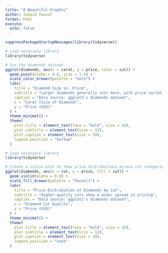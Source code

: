 ```yaml
---
title: "A Beautiful Graphic"
author: Junaid Yousuf
format: html
execute: 
  echo: false
---
```


```r
suppressPackageStartupMessages(library(tidyverse))
```

```r
# Load necessary library
library(tidyverse)

# Use the diamonds dataset
ggplot(diamonds, aes(x = carat, y = price, color = cut)) +
  geom_point(alpha = 0.6, size = 1.5) +
  scale_color_brewer(palette = "Set2") +
  labs(
    title = "Diamond Size vs. Price",
    subtitle = "Larger diamonds generally cost more, with price variation across cuts",
    caption = "Data source: ggplot2's diamonds dataset",
    x = "Carat (Size of Diamond)",
    y = "Price (USD)"
  ) +
  theme_minimal() +
  theme(
    plot.title = element_text(face = "bold", size = 16),
    plot.subtitle = element_text(size = 12),
    plot.caption = element_text(size = 10),
    legend.position = "bottom"
  )

```

```r
# Load necessary library
library(tidyverse)

# Create a violin plot to show price distributions across cut categories
ggplot(diamonds, aes(x = cut, y = price, fill = cut)) +
  geom_violin(alpha = 0.8) +
  scale_fill_brewer(palette = "Pastel1") +
  labs(
    title = "Price Distribution of Diamonds by Cut",
    subtitle = "Higher-quality cuts show a wider spread in pricing",
    caption = "Data source: ggplot2's diamonds dataset",
    x = "Diamond Cut Quality",
    y = "Price (USD)"
  ) +
  theme_minimal() +
  theme(
    plot.title = element_text(face = "bold", size = 16),
    plot.subtitle = element_text(size = 12),
    plot.caption = element_text(size = 10),
    legend.position = "none"
  )

```
